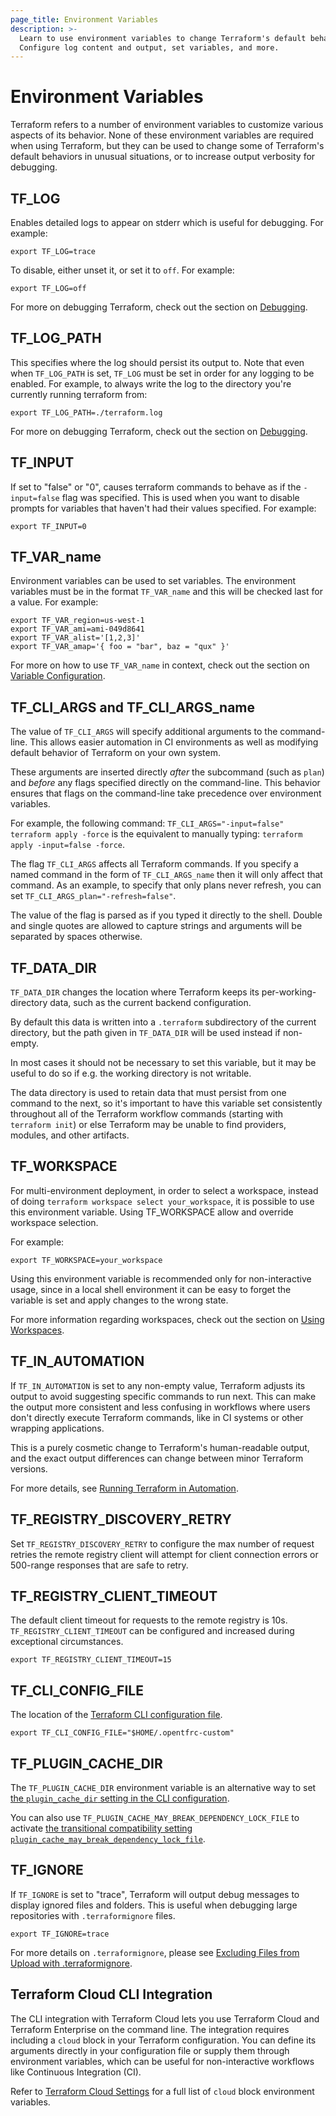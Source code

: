 ```yaml
---
page_title: Environment Variables
description: >-
  Learn to use environment variables to change Terraform's default behavior.
  Configure log content and output, set variables, and more.
---
```


# Environment Variables

Terraform refers to a number of environment variables to customize various
aspects of its behavior. None of these environment variables are required
when using Terraform, but they can be used to change some of Terraform's
default behaviors in unusual situations, or to increase output verbosity
for debugging.

## TF_LOG

Enables detailed logs to appear on stderr which is useful for debugging. For example:

```shell
export TF_LOG=trace
```

To disable, either unset it, or set it to `off`. For example:

```shell
export TF_LOG=off
```

For more on debugging Terraform, check out the section on [Debugging](/terraform/internals/debugging).

## TF_LOG_PATH

This specifies where the log should persist its output to. Note that even when `TF_LOG_PATH` is set, `TF_LOG` must be set in order for any logging to be enabled. For example, to always write the log to the directory you're currently running terraform from:

```shell
export TF_LOG_PATH=./terraform.log
```

For more on debugging Terraform, check out the section on [Debugging](/terraform/internals/debugging).

## TF_INPUT

If set to "false" or "0", causes terraform commands to behave as if the `-input=false` flag was specified. This is used when you want to disable prompts for variables that haven't had their values specified. For example:

```shell
export TF_INPUT=0
```

## TF_VAR_name

Environment variables can be used to set variables. The environment variables must be in the format `TF_VAR_name` and this will be checked last for a value. For example:

```shell
export TF_VAR_region=us-west-1
export TF_VAR_ami=ami-049d8641
export TF_VAR_alist='[1,2,3]'
export TF_VAR_amap='{ foo = "bar", baz = "qux" }'
```

For more on how to use `TF_VAR_name` in context, check out the section on [Variable Configuration](/terraform/language/values/variables).

## TF_CLI_ARGS and TF_CLI_ARGS_name

<a id="tf-cli-args"></a>

The value of `TF_CLI_ARGS` will specify additional arguments to the
command-line. This allows easier automation in CI environments as well as
modifying default behavior of Terraform on your own system.

These arguments are inserted directly _after_ the subcommand
(such as `plan`) and _before_ any flags specified directly on the command-line.
This behavior ensures that flags on the command-line take precedence over
environment variables.

For example, the following command: `TF_CLI_ARGS="-input=false" terraform apply -force`
is the equivalent to manually typing: `terraform apply -input=false -force`.

The flag `TF_CLI_ARGS` affects all Terraform commands. If you specify a
named command in the form of `TF_CLI_ARGS_name` then it will only affect
that command. As an example, to specify that only plans never refresh,
you can set `TF_CLI_ARGS_plan="-refresh=false"`.

The value of the flag is parsed as if you typed it directly to the shell.
Double and single quotes are allowed to capture strings and arguments will
be separated by spaces otherwise.

## TF_DATA_DIR

`TF_DATA_DIR` changes the location where Terraform keeps its
per-working-directory data, such as the current backend configuration.

By default this data is written into a `.terraform` subdirectory of the
current directory, but the path given in `TF_DATA_DIR` will be used instead
if non-empty.

In most cases it should not be necessary to set this variable, but it may
be useful to do so if e.g. the working directory is not writable.

The data directory is used to retain data that must persist from one command
to the next, so it's important to have this variable set consistently throughout
all of the Terraform workflow commands (starting with `terraform init`) or else
Terraform may be unable to find providers, modules, and other artifacts.

## TF_WORKSPACE

For multi-environment deployment, in order to select a workspace, instead of doing `terraform workspace select your_workspace`, it is possible to use this environment variable. Using TF_WORKSPACE allow and override workspace selection.

For example:

```shell
export TF_WORKSPACE=your_workspace
```

Using this environment variable is recommended only for non-interactive usage, since in a local shell environment it can be easy to forget the variable is set and apply changes to the wrong state.

For more information regarding workspaces, check out the section on [Using Workspaces](/terraform/language/state/workspaces).

## TF_IN_AUTOMATION

If `TF_IN_AUTOMATION` is set to any non-empty value, Terraform adjusts its
output to avoid suggesting specific commands to run next. This can make the
output more consistent and less confusing in workflows where users don't
directly execute Terraform commands, like in CI systems or other wrapping
applications.

This is a purely cosmetic change to Terraform's human-readable output, and the
exact output differences can change between minor Terraform versions.

For more details, see [Running Terraform in Automation](/terraform/tutorials/automation/automate-terraform?utm_source=WEBSITE&utm_medium=WEB_IO&utm_offer=ARTICLE_PAGE&utm_content=DOCS).

## TF_REGISTRY_DISCOVERY_RETRY

Set `TF_REGISTRY_DISCOVERY_RETRY` to configure the max number of request retries
the remote registry client will attempt for client connection errors or
500-range responses that are safe to retry.

## TF_REGISTRY_CLIENT_TIMEOUT

The default client timeout for requests to the remote registry is 10s. `TF_REGISTRY_CLIENT_TIMEOUT` can be configured and increased during exceptional circumstances.

```shell
export TF_REGISTRY_CLIENT_TIMEOUT=15
```

## TF_CLI_CONFIG_FILE

The location of the [Terraform CLI configuration file](/terraform/cli/config/config-file).

```shell
export TF_CLI_CONFIG_FILE="$HOME/.opentfrc-custom"
```

## TF_PLUGIN_CACHE_DIR

The `TF_PLUGIN_CACHE_DIR` environment variable is an alternative way to set [the `plugin_cache_dir` setting in the CLI configuration](/terraform/cli/config/config-file#provider-plugin-cache).

You can also use `TF_PLUGIN_CACHE_MAY_BREAK_DEPENDENCY_LOCK_FILE` to activate [the transitional compatibility setting `plugin_cache_may_break_dependency_lock_file`](/terraform/cli/config/config-file#allowing-the-provider-plugin-cache-to-break-the-dependency-lock-file).

## TF_IGNORE

If `TF_IGNORE` is set to "trace", Terraform will output debug messages to display ignored files and folders. This is useful when debugging large repositories with `.terraformignore` files.

```shell
export TF_IGNORE=trace
```

For more details on `.terraformignore`, please see [Excluding Files from Upload with .terraformignore](/terraform/language/settings/backends/remote#excluding-files-from-upload-with-terraformignore).

## Terraform Cloud CLI Integration

The CLI integration with Terraform Cloud lets you use Terraform Cloud and Terraform Enterprise on the command line. The integration requires including a `cloud` block in your Terraform configuration. You can define its arguments directly in your configuration file or supply them through environment variables, which can be useful for non-interactive workflows like Continuous Integration (CI).

Refer to [Terraform Cloud Settings](/terraform/cli/cloud/settings#environment-variables) for a full list of `cloud` block environment variables.
